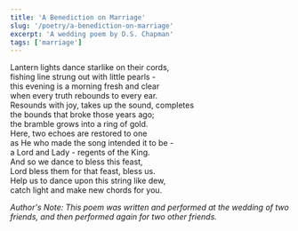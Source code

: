 ```yaml
---
title: 'A Benediction on Marriage'
slug: '/poetry/a-benediction-on-marriage'
excerpt: 'A wedding poem by D.S. Chapman'
tags: ['marriage']
---
```


Lantern lights dance starlike on their cords,  
fishing line strung out with little pearls -  
this evening is a morning fresh and clear  
when every truth rebounds to every ear.  
Resounds with joy, takes up the sound, completes  
the bounds that broke those years ago;  
the bramble grows into a ring of gold.  
Here, two echoes are restored to one  
as He who made the song intended it to be -  
a Lord and Lady - regents of the King.  
And so we dance to bless this feast,  
Lord bless them for that feast, bless us.  
Help us to dance upon this string like dew,  
catch light and make new chords for you.

_Author's Note: This poem was written and performed at the wedding of two friends, and then performed again for two other friends._
